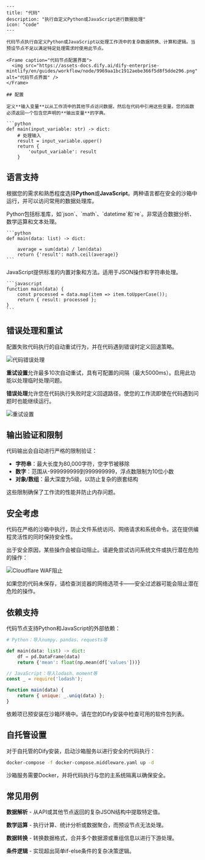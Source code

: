 ```mdx
---
title: "代码"
description: "执行自定义Python或JavaScript进行数据处理"
icon: "code"
---

代码节点执行自定义Python或JavaScript以处理工作流中的复杂数据转换、计算和逻辑。当预设节点不足以满足特定处理需求时使用此节点。

<Frame caption="代码节点配置界面">
  <img src="https://assets-docs.dify.ai/dify-enterprise-mintlify/en/guides/workflow/node/9969aa1bc1912aebe366f5d8f5dde296.png" alt="代码节点界面" />
</Frame>

## 配置

定义**输入变量**以从工作流中的其他节点访问数据，然后在代码中引用这些变量。您的函数必须返回一个包含您声明的**输出变量**的字典。

```python
def main(input_variable: str) -> dict:
    # 处理输入
    result = input_variable.upper()
    return {
        'output_variable': result
    }
```

## 语言支持

根据您的需求和熟悉程度选择**Python**或**JavaScript**。两种语言都在安全的沙箱中运行，并可以访问常用的数据处理库。

<Tabs>
  <Tab title="Python">
    Python包括标准库，如`json`、`math`、`datetime`和`re`。非常适合数据分析、数学运算和文本处理。
    
    ```python
    def main(data: list) -> dict:
        
        average = sum(data) / len(data)
        return {'result': math.ceil(average)}
    ```
  </Tab>
  
  <Tab title="JavaScript">
    JavaScript提供标准的内置对象和方法。适用于JSON操作和字符串处理。
    
    ```javascript
    function main(data) {
        const processed = data.map(item => item.toUpperCase());
        return { result: processed };
    }
    ```
  </Tab>
</Tabs>

## 错误处理和重试

配置失败代码执行的自动重试行为，并在代码遇到错误时定义回退策略。

<Frame caption="错误处理配置选项">
  <img src="https://assets-docs.dify.ai/2024/12/58f392734ce44b22cd8c160faf28cd14.png" alt="代码错误处理" />
</Frame>

**重试设置**允许最多10次自动重试，具有可配置的间隔（最大5000ms）。启用此功能以处理临时处理问题。

**错误处理**允许您在代码执行失败时定义回退路径，使您的工作流即使在代码遇到问题时也能继续运行。

<Frame caption="重试配置界面">
  <img src="https://assets-docs.dify.ai/2024/12/9fdd5525a91dc925b79b89272893becf.png" alt="重试设置" />
</Frame>

## 输出验证和限制

代码输出会自动进行严格的限制验证：
- **字符串**：最大长度为80,000字符，空字节被移除
- **数字**：范围从-999999999到999999999，浮点数限制为10位小数
- **对象/数组**：最大深度为5级，以防止复杂的嵌套结构

这些限制确保了工作流的性能并防止内存问题。

## 安全考虑

代码在严格的沙箱中执行，防止文件系统访问、网络请求和系统命令。这在提供编程灵活性的同时保持安全性。

出于安全原因，某些操作会被自动阻止。请避免尝试访问系统文件或执行潜在危险的操作：

<Frame caption="由Cloudflare WAF进行的安全过滤">
  <img src="https://assets-docs.dify.ai/2024/12/ad4dc065c4c567c150ab7fa7bfd123a3.png" alt="Cloudflare WAF阻止" />
</Frame>

如果您的代码未保存，请检查浏览器的网络选项卡——安全过滤器可能会阻止潜在危险的操作。

## 依赖支持

代码节点支持Python和JavaScript的外部依赖：

```python
# Python：导入numpy、pandas、requests等

def main(data: list) -> dict:
    df = pd.DataFrame(data)
    return {'mean': float(np.mean(df['values']))}
```

```javascript
// JavaScript：导入lodash、moment等
const _ = require('lodash');

function main(data) {
    return { unique: _.uniq(data) };
}
```

依赖项已预安装在沙箱环境中。请在您的Dify安装中检查可用的软件包列表。

## 自托管设置

对于自托管的Dify安装，启动沙箱服务以进行安全的代码执行：

```bash
docker-compose -f docker-compose.middleware.yaml up -d
```

沙箱服务需要Docker，并将代码执行与您的主系统隔离以确保安全。

## 常见用例

**数据解析** - 从API或其他节点返回的复杂JSON结构中提取特定值。

**数学运算** - 执行计算、统计分析或数据聚合，而预设节点无法处理。

**数据转换** - 转换数据格式，合并多个数据源或重组信息以进行下游处理。

**条件逻辑** - 实现超出简单if-else条件的复杂决策逻辑。
```